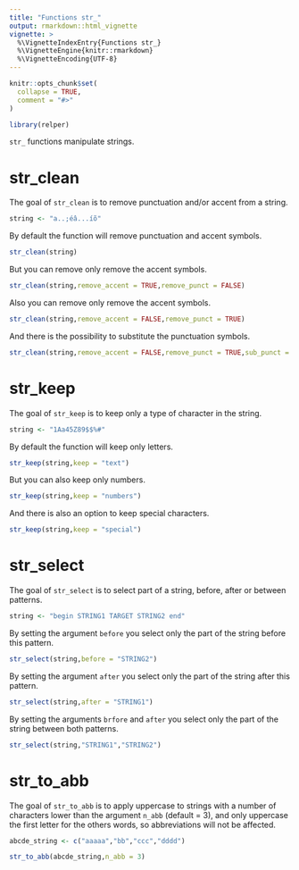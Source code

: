 ```yaml
---
title: "Functions str_"
output: rmarkdown::html_vignette
vignette: >
  %\VignetteIndexEntry{Functions str_}
  %\VignetteEngine{knitr::rmarkdown}
  %\VignetteEncoding{UTF-8}
---
```


```r
knitr::opts_chunk$set(
  collapse = TRUE,
  comment = "#>"
)
```

```r
library(relper)
```

`str_` functions manipulate strings.

# str_clean

The goal of `str_clean` is to remove punctuation and/or accent from a string.

```r
string <- "a..;éâ...íõ"
```

By default the function  will remove punctuation and accent symbols.
```r
str_clean(string)
```

But you can remove only remove the accent symbols.

```r
str_clean(string,remove_accent = TRUE,remove_punct = FALSE)
```

Also you can remove only remove the accent symbols.

```r
str_clean(string,remove_accent = FALSE,remove_punct = TRUE)
```

And there is the possibility to substitute the punctuation symbols.
```r
str_clean(string,remove_accent = FALSE,remove_punct = TRUE,sub_punct = "-")
```

# str_keep

The goal of `str_keep` is to keep only a type of character in the string.

```r
string <- "1Aa45Z89$$%#"
```

By default the function will keep only letters.

```r
str_keep(string,keep = "text")
```

But you can also keep only numbers.

```r
str_keep(string,keep = "numbers")
```

And there is also an option  to keep special characters.

```r
str_keep(string,keep = "special")
```

# str_select

The goal of `str_select` is to select part of a string, before, after or between patterns.

```r
string <- "begin STRING1 TARGET STRING2 end"
```

By setting the argument `before` you select only the part of the string before this pattern.

```r
str_select(string,before = "STRING2")
```

By setting the argument `after` you select only the part of the string after this pattern.

```r
str_select(string,after = "STRING1")
```

By setting the arguments `brfore` and `after` you select only the part of the string between both patterns.

```r
str_select(string,"STRING1","STRING2")
```

# str_to_abb

The goal of `str_to_abb` is to apply uppercase to strings with a number of characters lower than the argument `n_abb` (default = 3), and only uppercase the first letter for the others words, so abbreviations will not be affected. 

```r
abcde_string <- c("aaaaa","bb","ccc","dddd")

str_to_abb(abcde_string,n_abb = 3)
```
